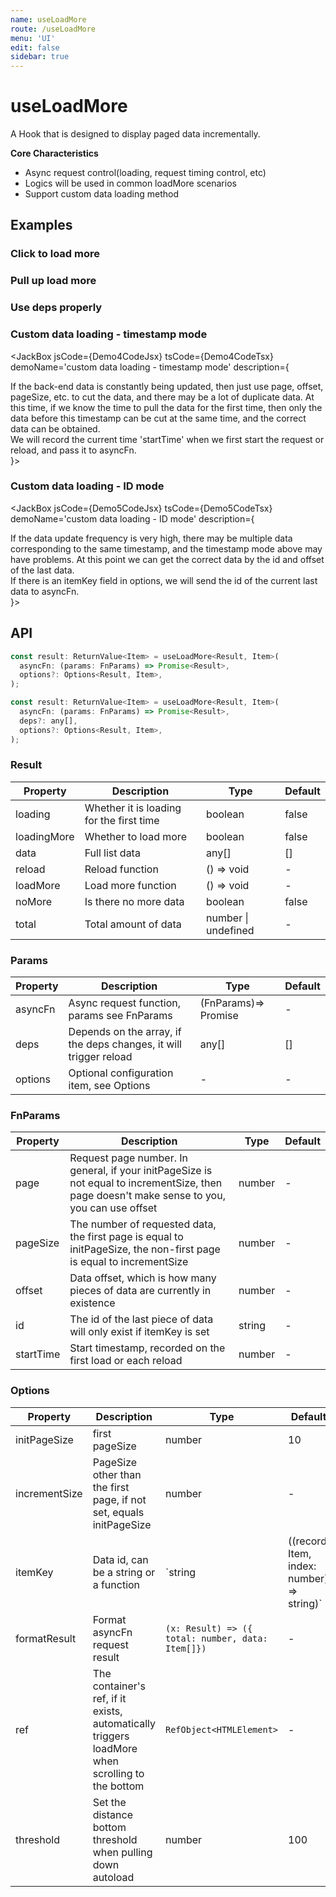 ```yaml
---
name: useLoadMore
route: /useLoadMore
menu: 'UI'
edit: false
sidebar: true
---
```








# useLoadMore

A Hook that is designed to display paged data incrementally.

**Core Characteristics**

* Async request control(loading, request timing control, etc)
* Logics will be used in common loadMore scenarios
* Support custom data loading method

## Examples

### Click to load more

<JackBox jsCode={Demo1CodeJsx} tsCode={Demo1CodeTsx} demoName='Click to load more' description='Standard loading more examples'>
  <Demo1 />
</JackBox>

### Pull up load more

<JackBox jsCode={Demo2CodeJsx} tsCode={Demo2CodeTsx} demoName='Pull up to load more' description='If ref exists in options, loadMore is automatically triggered when scrolling to the bottom'>
  <Demo2 />
</JackBox>

### Use deps properly

<JackBox jsCode={Demo3CodeJsx} tsCode={Demo3CodeTsx} demoName='use deps properly' description='If the deps changes, reset the current page and re-request the data'>
  <Demo3 />
</JackBox>

### Custom data loading - timestamp mode

<JackBox jsCode={Demo4CodeJsx} tsCode={Demo4CodeTsx} demoName='custom data loading - timestamp mode' description={
  <div>
    If the back-end data is constantly being updated, then just use page, offset, pageSize, etc. to cut the data, and there may be a lot of duplicate data. At this time, if we know the time to pull the data for the first time, then only the data before this timestamp can be cut at the same time, and the correct data can be obtained.<br />
    We will record the current time 'startTime' when we first start the request or reload, and pass it to asyncFn.
  </div>
}>
  <Demo4 />
</JackBox>

### Custom data loading - ID mode

<JackBox jsCode={Demo5CodeJsx} tsCode={Demo5CodeTsx} demoName='custom data loading - ID mode' description={
  <div>
    If the data update frequency is very high, there may be multiple data corresponding to the same timestamp, and the timestamp mode above may have problems. At this point we can get the correct data by the id and offset of the last data.<br />
    If there is an itemKey field in options, we will send the id of the current last data to asyncFn.
  </div>
}>
  <Demo5 />
</JackBox>

## API

```javascript
const result: ReturnValue<Item> = useLoadMore<Result, Item>(
  asyncFn: (params: FnParams) => Promise<Result>,
  options?: Options<Result, Item>,
);

const result: ReturnValue<Item> = useLoadMore<Result, Item>(
  asyncFn: (params: FnParams) => Promise<Result>,
  deps?: any[],
  options?: Options<Result, Item>,
);

```

### Result

| Property    | Description                              | Type       | Default     |
|-------------|------------------------------------------|------------|-------------|
| loading     | Whether it is loading for the first time | boolean    | false       |
| loadingMore | Whether to load more                     | boolean    | false       |
| data        | Full list data                           | any[]      | []          |
| reload      | Reload function                          | () => void | -|          |
| loadMore    | Load more function                       | () => void | -           |
| noMore      | Is there no more data                    | boolean    | false       |
| total       | Total amount of data                     | number \| undefined|- |


### Params

| Property | Description                                                       | Type                 | Default |
|----------|-------------------------------------------------------------------|----------------------|---------|
| asyncFn  | Async request function, params see FnParams                       | (FnParams)=> Promise | -       |
| deps     | Depends on the array, if the deps changes, it will trigger reload | any[]                | []      |
| options  | Optional configuration item, see Options                          | -                    | -       |


### FnParams

| Property  | Description                                                                                                                                  | Type   | Default |
|-----------|----------------------------------------------------------------------------------------------------------------------------------------------|--------|---------|
| page      | Request page number. In general, if your initPageSize is not equal to incrementSize, then page doesn't make sense to you, you can use offset | number | -       |
| pageSize  | The number of requested data, the first page is equal to initPageSize, the non-first page is equal to incrementSize                          | number | -       |
| offset    | Data offset, which is how many pieces of data are currently in existence                                                                     | number | -       |
| id        | The id of the last piece of data will only exist if itemKey is set                                                                           | string | -       |
| startTime | Start timestamp, recorded on the first load or each reload                                                                                   | number | -       |


### Options

| Property      | Description                                                                                     | Type                                                 | Default |
|---------------|-------------------------------------------------------------------------------------------------|------------------------------------------------------|---------|
| initPageSize  | first pageSize                                                                                  | number                                               | 10      |
| incrementSize | PageSize other than the first page, if not set, equals initPageSize                             | number                                               | -       |
| itemKey       | Data id, can be a string or a function                                                          | `string | ((record: Item, index: number) => string)` | -       |
| formatResult  | Format asyncFn request result                                                                   | `(x: Result) => ({ total: number, data: Item[]})`    | -       |
| ref           | The container's ref, if it exists, automatically triggers loadMore when scrolling to the bottom | `RefObject<HTMLElement>`                             | -       |
| threshold     | Set the distance bottom threshold when pulling down autoload                                    | number                                               | 100     |
